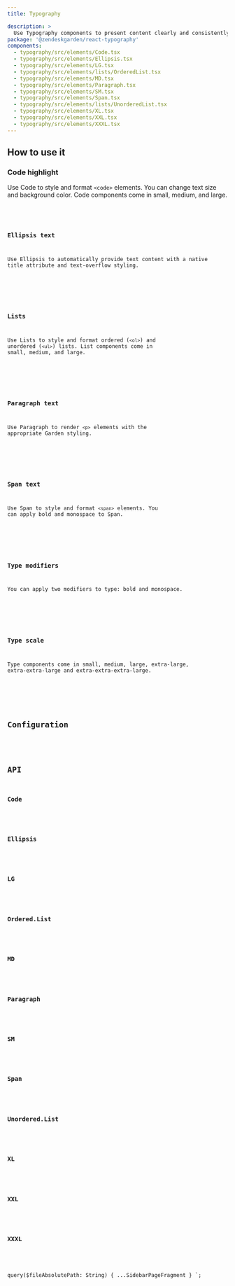 ```yaml
---
title: Typography

description: >
  Use Typography components to present content clearly and consistently on the page.
package: '@zendeskgarden/react-typography'
components:
  - typography/src/elements/Code.tsx
  - typography/src/elements/Ellipsis.tsx
  - typography/src/elements/LG.tsx
  - typography/src/elements/lists/OrderedList.tsx
  - typography/src/elements/MD.tsx
  - typography/src/elements/Paragraph.tsx
  - typography/src/elements/SM.tsx
  - typography/src/elements/Span.tsx
  - typography/src/elements/lists/UnorderedList.tsx
  - typography/src/elements/XL.tsx
  - typography/src/elements/XXL.tsx
  - typography/src/elements/XXXL.tsx
---
```


## How to use it

### Code highlight

Use Code to style and format `<code>` elements. You can change text size and background color. Code
components come in small, medium, and large.


<CodeExample code={CodeCode}>
  <Code />
</CodeExample>

### Ellipsis text

Use Ellipsis to automatically provide text content with a native title attribute and text-overflow
styling.


<CodeExample code={EllipsisCode}>
  <Ellipsis />
</CodeExample>

### Lists

Use Lists to style and format ordered (`<ol>`) and unordered (`<ul>`) lists. List components come
in small, medium, and large.


<CodeExample code={ListsCode}>
  <Lists />
</CodeExample>

### Paragraph text

Use Paragraph to render `<p>` elements with the appropriate Garden styling.


<CodeExample code={ParagraphCode}>
  <Paragraph />
</CodeExample>

### Span text

Use Span to style and format `<span>` elements. You can apply bold and monospace to Span.


<CodeExample code={SpanCode}>
  <Span />
</CodeExample>

### Type modifiers

You can apply two modifiers to type: bold and monospace.


<CodeExample code={ModifiersCode}>
  <Modifiers />
</CodeExample>

### Type scale

Type components come in small, medium, large, extra-large, extra-extra-large and
extra-extra-extra-large.


<CodeExample code={TypeScaleCode}>
  <TypeScale />
</CodeExample>

## Configuration

<Configuration reactPackage={props.data.mdx.package} components={props.data.mdx.components} />

## API

### Code

<PropSheet components={props.data.mdx.components} componentName="code" />

### Ellipsis

<PropSheet components={props.data.mdx.components} componentName="ellipsis" />

### LG

<PropSheet components={props.data.mdx.components} componentName="lg" />

### Ordered.List

<PropSheet components={props.data.mdx.components} componentName="orderedlist" />

### MD

<PropSheet components={props.data.mdx.components} componentName="md" />

### Paragraph

<PropSheet components={props.data.mdx.components} componentName="paragraph" />

### SM

<PropSheet components={props.data.mdx.components} componentName="sm" />

### Span

<PropSheet components={props.data.mdx.components} componentName="span" />

### Unordered.List

<PropSheet components={props.data.mdx.components} componentName="unorderedlist" />

### XL

<PropSheet components={props.data.mdx.components} componentName="xl" />

### XXL

<PropSheet components={props.data.mdx.components} componentName="xxl" />

### XXXL

<PropSheet components={props.data.mdx.components} componentName="xxxl" />


  query($fileAbsolutePath: String) {
    ...SidebarPageFragment
  }
`;
